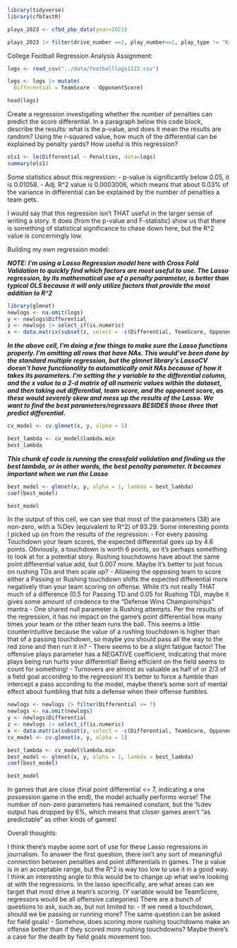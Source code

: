 ```r
library(tidyverse)
library(cfbfastR)
```

```r
plays_2023 <- cfbd_pbp_data(year=2023)

```
```r
plays_2023 |> filter(drive_number ==1, play_number==1, play_type != "Kickoff") |> distinct(home, play_type)
```


College Football Regression Analysis Assignment:
```r
logs <- read_csv("../data/footballlogs1122.csv")

logs <- logs |> mutate(
  Differential = TeamScore - OpponentScore)

head(logs)
```

Create a regression investigating whether the number of penalties can predict the score differential. In a paragraph below this code block, describe the results: what is the p-value, and does it mean the results are random? Using the r-squared value, how much of the differential can be explained by penalty yards? How useful is this regression?
```r
ols1 <- lm(Differential ~ Penalties, data=logs)
summary(ols1)
```
Some statistics about this regression:
- p-value is significantly below 0.05, it is 0.01058.
- Adj. R^2 value is 0.0003006, which means that about 0.03% of the variance in differential can be explained by the number of penalties a team gets.

I would say that this regression isn't THAT useful in the larger sense of writing a story. It does (from the p-value and F-statistic) show us that there is something of statistical significance to chase down here, but the R^2 value is concerningly low.

Building my own regression model:

***NOTE: I'm using a Lasso Regression model here with Cross Fold Validation to quickly find which factors are most useful to use. The Lasso regression, by its mathematical use of a penalty parameter, is better than typical OLS because it will only utilize factors that provide the most addition to R^2***

```r
library(glmnet)
newlogs <- na.omit(logs)
y <- newlogs$Differential
z <- newlogs |> select_if(is.numeric)
x <- data.matrix(subset(z, select = -c(Differential, TeamScore, OpponentScore, Game, month, year)))
```
***In the above cell, I'm doing a few things to make sure the Lasso functions properly. I'm omitting all rows that have NAs. This would've been done by the standard multiple regression, but the glmnet library's LassoCV doesn't have functionality to automatically omit NAs because of how it takes its parameters. I'm setting the y variable to the differential column, and the x value to a 2-d matrix of all numeric values within the dataset, and then taking out differential, team score, and the opponent score, as these would severely skew and mess up the results of the Lasso. We want to find the best parameters/regressors BESIDES those three that predict differential.***

```r
cv_model <- cv.glmnet(x, y, alpha = 1)

best_lambda <- cv_model$lambda.min
best_lambda
```

***This chunk of code is running the crossfold validation and finding us the best lambda, or in other words, the best penalty parameter. It becomes important when we run the Lasso***

```r
best_model <- glmnet(x, y, alpha = 1, lambda = best_lambda)
coef(best_model)
```
```r
best_model
```


In the output of this cell, we can see that most of the parameters (38) are non-zero, with a %Dev (equivalent to R^2) of 93.29. Some interesting points I picked up on from the results of the regression:
- For every passing Touchdown your team scores, the expected differential goes up by 4.6 points. Obviously, a touchdown is worth 6 points, so it's perhaps something to look at for a potential story. Rushing touchdowns have about the same point differential value add, but 0.007 more. Maybe it's better to just focus on rushing TDs and then scale up?
- Allowing the opposing team to score either a Passing or Rushing touchdown shifts the expected differential more negatively than your team scoring on offense. While it's not really THAT much of a difference (0.5 for Passing TD and 0.05 for Rushing TD), maybe it gives some amount of credence to the "Defense Wins Championships" mantra
- One shared null parameter is Rushing attempts. Per the results of the regression, it has no impact on the game's point differential how many times your team or the other team runs the ball. This seems a little counterintuitive because the value of a rushing touchdown is higher than that of a passing touchdown, so maybe you should pass all the way to the red zone and then run it in?
- There seems to be a slight fatigue factor! The offensive plays parameter has a NEGATIVE coefficient, indicating that more plays being run hurts your differential! Being efficient on the field seems to count for something!
- Turnovers are almost as valuable as half of or 2/3 of a field goal according to the regression! It's better to force a fumble than intercept a pass according to the model, maybe there's some sort of mental effect about fumbling that hits a defense when their offense fumbles.


```r
newlogs <- newlogs |> filter(Differential <= 7)
newlogs <- na.omit(newlogs)
y <- newlogs$Differential
z <- newlogs |> select_if(is.numeric)
x <- data.matrix(subset(z, select = -c(Differential, TeamScore, OpponentScore, Game, month, year)))
cv_model <- cv.glmnet(x, y, alpha = 1)

best_lambda <- cv_model$lambda.min
best_model <- glmnet(x, y, alpha = 1, lambda = best_lambda)
coef(best_model)
```
```r
best_model
```

In games that are close (final point differential <= 7, indicating a one possession game in the end), the model actually performs worse! The number of non-zero parameters has remained constant, but the %dev output has dropped by 6%, which means that closer games aren't "as predictable" as other kinds of games!

Overall thoughts:

I think there's maybe some sort of use for these Lasso regressions in journalism. To answer the first question, there isn't any sort of meaningful connection between penalties and point differentials in games. The p value is in an acceptable range, but the R^2 is way too low to use it in a good way. I think an interesting angle to this would be to change up what we're looking at with the regressions. In the lasso specifically, are what areas can we target that most drive a team's scoring. (Y variable would be TeamScore, regressors would be all offensive categories) There are a bunch of questions to ask, such as, but not limited to:
- If we need a touchdown, should we be passing or running more? The same question can be asked for field goals!
- Somehow, does scoring more rushing touchdowns make an offense better than if they scored more rushing touchdowns? Maybe there's a case for the death by field goals movement too.